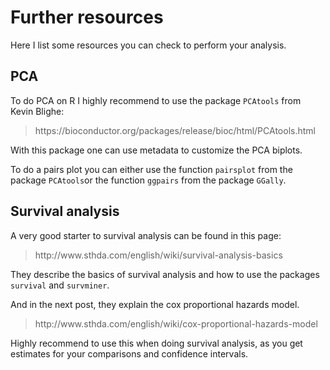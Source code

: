 # Further resources

Here I list some resources you can check to perform your analysis.

## PCA

To do PCA on R I highly recommend to use the package 
`PCAtools` from Kevin Blighe: 

> https://bioconductor.org/packages/release/bioc/html/PCAtools.html

With this package one can use metadata to customize the PCA biplots. 

To do a pairs plot you can either use the function `pairsplot` from the 
package `PCAtools`or the function `ggpairs` from the package `GGally`. 

## Survival analysis

A very good starter to survival analysis can be found in this page:

> http://www.sthda.com/english/wiki/survival-analysis-basics

They describe the basics of survival analysis and how to use the
packages `survival` and `survminer`.

And in the next post, they explain the cox proportional hazards model. 

> http://www.sthda.com/english/wiki/cox-proportional-hazards-model

Highly recommend to use this when doing survival analysis, as you get
estimates for your comparisons and confidence intervals.
 

